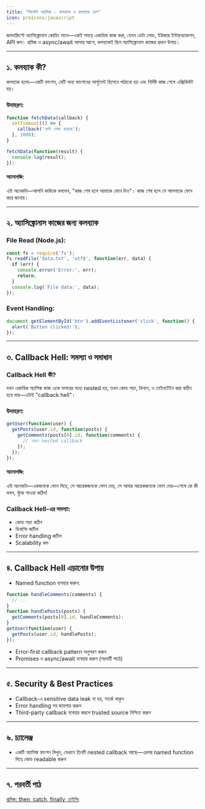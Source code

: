 ```yaml
---
title: "লিগেসি অ্যাসিঙ্ক - কলব্যাক ও কলব্যাক হেল"
icon: proicons:javascript
---
```


জাভাস্ক্রিপ্টে অ্যাসিঙ্ক্রোনাস কোডিং মানে—একই সময়ে একাধিক কাজ করা, যেমন ডেটা লোড, ইউজার ইন্টারঅ্যাকশন, API কল। প্রমিজ ও async/await আসার আগে, কলব্যাকই ছিল অ্যাসিঙ্ক্রোনাস কাজের প্রধান উপায়।

---

## ১. কলব্যাক কী?

কলব্যাক হলো—একটি ফাংশন, যেটি অন্য ফাংশনের আর্গুমেন্ট হিসেবে পাঠানো হয় এবং নির্দিষ্ট কাজ শেষে এক্সিকিউট হয়।

### উদাহরণ:
```js
function fetchData(callback) {
  setTimeout(() => {
    callback('ডেটা লোড হয়েছে');
  }, 1000);
}

fetchData(function(result) {
  console.log(result);
});
```

#### অ্যানালজি:
এটা অনেকটা—আপনি কাউকে বললেন, "কাজ শেষ হলে আমাকে ফোন দিও"। কাজ শেষ হলে সে আপনাকে ফোন করে জানায়।

---

## ২. অ্যাসিঙ্ক্রোনাস কাজের জন্য কলব্যাক

### File Read (Node.js):
```js
const fs = require('fs');
fs.readFile('data.txt', 'utf8', function(err, data) {
  if (err) {
    console.error('Error:', err);
    return;
  }
  console.log('File data:', data);
});
```

### Event Handling:
```js
document.getElementById('btn').addEventListener('click', function() {
  alert('Button clicked!');
});
```

---

## ৩. Callback Hell: সমস্যা ও সমাধান

### Callback Hell কী?

যখন একাধিক অ্যাসিঙ্ক কাজ একে অপরের মধ্যে nested হয়, তখন কোড পড়া, ডিবাগ, ও মেইনটেইন করা কঠিন হয়ে যায়—এটাই "callback hell"।

### উদাহরণ:
```js
getUser(function(user) {
  getPosts(user.id, function(posts) {
    getComments(posts[0].id, function(comments) {
      // আরও nested callback
    });
  });
});
```

#### অ্যানালজি:
এটা অনেকটা—একজনকে ফোন দিয়ে, সে আরেকজনকে ফোন দেয়, সে আবার আরেকজনকে ফোন দেয়—শেষে কে কী বলল, খুঁজে পাওয়া কঠিন!

### Callback Hell-এর সমস্যা:
- কোড পড়া কঠিন
- ডিবাগিং জটিল
- Error handling জটিল
- Scalability কম

---

## ৪. Callback Hell এড়ানোর উপায়

- Named function ব্যবহার করুন:
```js
function handleComments(comments) {
  // ...
}
function handlePosts(posts) {
  getComments(posts[0].id, handleComments);
}
getUser(function(user) {
  getPosts(user.id, handlePosts);
});
```
- Error-first callback pattern অনুসরণ করুন
- Promises ও async/await ব্যবহার করুন (পরবর্তী পাঠে)

---

## ৫. Security & Best Practices
- Callback-এ sensitive data leak না হয়, সতর্ক থাকুন
- Error handling সব জায়গায় করুন
- Third-party callback ব্যবহার করলে trusted source নিশ্চিত করুন

---

## ৬. চ্যালেঞ্জ
- একটি অ্যাসিঙ্ক ফাংশন লিখুন, যেখানে তিনটি nested callback আছে—এরপর named function দিয়ে কোড readable করুন

---

## ৭. পরবর্তী পাঠ

[প্রমিজ: then, catch, finally, চেইনিং](/js/promises)
